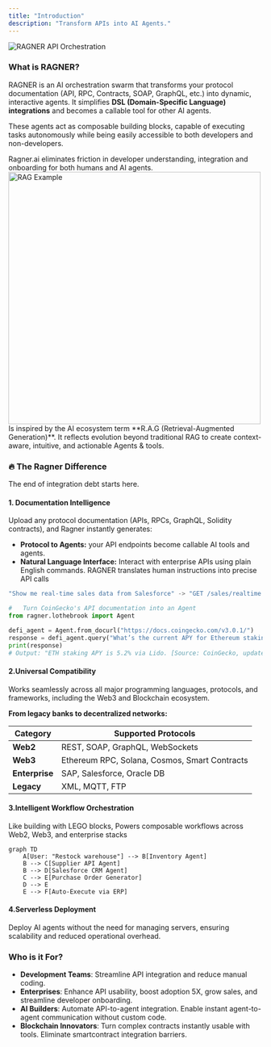 ```yaml
---
title: "Introduction"
description: "Transform APIs into AI Agents."
---
```


<img
  src="/images/api.png"
  alt="RAGNER API Orchestration"
  className="rounded-lg"
/>

### What is RAGNER?

RAGNER is an AI orchestration swarm that transforms your protocol documentation (API, RPC, Contracts, SOAP, GraphQL, etc.) into dynamic, interactive agents. It simplifies **DSL (Domain-Specific Language) integrations** and becomes a callable tool for other AI agents.

These agents act as composable building blocks, capable of executing tasks autonomously while being easily accessible to both developers and non-developers.

<Tip>
  Ragner.ai eliminates friction in developer understanding, integration and
  onboarding for both humans and AI agents.
</Tip>

<Frame caption="Diagram of NVIDIA's RAG Pipeline">
  <img
    src="/images/rag.png"
    alt="RAG Example"
    className="rounded-lg"
    width="500"
    height="500"
  />
</Frame>

<Card title="The name R.A.G:NER">
  Is inspired by the AI ecosystem term **R.A.G (Retrieval-Augmented
  Generation)**. It reflects evolution beyond traditional RAG to create
  context-aware, intuitive, and actionable Agents & tools.
</Card>

### 🔥 The Ragner Difference

The end of integration debt starts here.

#### 1. Documentation Intelligence

Upload any protocol documentation (APIs, RPCs, GraphQL, Solidity contracts), and Ragner instantly generates:

- **Protocol to Agents:** your API endpoints become callable AI tools and agents.
- **Natural Language Interface:** Interact with enterprise APIs using plain English commands. RAGNER translates human instructions into precise API calls

<CodeGroup>

```javascript Execution Example
"Show me real-time sales data from Salesforce" -> "GET /sales/realtime
```

```python SDK Integration Example:
#   Turn CoinGecko's API documentation into an Agent
from ragner.lothebrook import Agent

defi_agent = Agent.from_docurl("https://docs.coingecko.com/v3.0.1/")
response = defi_agent.query("What’s the current APY for Ethereum staking?")
print(response)
# Output: "ETH staking APY is 5.2% via Lido. [Source: CoinGecko, updated 3s ago]"
```

</CodeGroup>

#### 2.Universal Compatibility

Works seamlessly across all major programming languages, protocols, and frameworks, including the Web3 and Blockchain ecosystem.

**From legacy banks to decentralized networks:**

| **Category**   | **Supported Protocols**                       |
| -------------- | --------------------------------------------- |
| **Web2**       | REST, SOAP, GraphQL, WebSockets               |
| **Web3**       | Ethereum RPC, Solana, Cosmos, Smart Contracts |
| **Enterprise** | SAP, Salesforce, Oracle DB                    |
| **Legacy**     | XML, MQTT, FTP                                |

#### 3.Intelligent Workflow Orchestration

Like building with LEGO blocks, Powers composable workflows across Web2, Web3, and enterprise stacks

```mermaid
graph TD
    A[User: "Restock warehouse"] --> B[Inventory Agent]
    B --> C[Supplier API Agent]
    B --> D[Salesforce CRM Agent]
    C --> E[Purchase Order Generator]
    D --> E
    E --> F[Auto-Execute via ERP]
```

#### 4.Serverless Deployment

Deploy AI agents without the need for managing servers, ensuring scalability and reduced operational overhead.

### **Who is it For?**

- **Development Teams**: Streamline API integration and reduce manual coding.
- **Enterprises**: Enhance API usability, boost adoption 5X, grow sales, and streamline developer onboarding.
- **AI Builders**: Automate API-to-agent integration. Enable instant agent-to-agent communication without custom code.
- **Blockchain Innovators**: Turn complex contracts instantly usable with tools. Eliminate smartcontract integration barriers.
